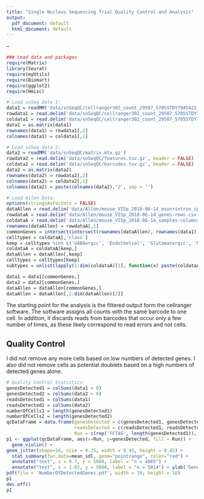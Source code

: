 ```yaml
---
title: "Single Nucleus Sequencing Trial Quality Control and Analysis"
output:
  pdf_document: default
  html_document: default
---
```

--
```r
### Load data and packages
require(Matrix)
library(Seurat)
require(myUtils)
require(Biomart)
require(ggplot2)
require(Hmisc)

# Load snSeq data 1:
data1 = readMM('data/snSeqQC/cellranger302_count_29507_5705STDY7945423_mm10-3_0_0_premrna/filtered_feature_bc_matrix/matrix.mtx.gz')
rowdata1 = read.delim('data/snSeqQC/cellranger302_count_29507_5705STDY7945423_mm10-3_0_0_premrna/filtered_feature_bc_matrix/features.tsv.gz', header = FALSE)
coldata1 = read.delim('data/snSeqQC/cellranger302_count_29507_5705STDY7945423_mm10-3_0_0_premrna/filtered_feature_bc_matrix/barcodes.tsv.gz', header = FALSE)
data1 = as.matrix(data1)
rownames(data1) = rowdata1[,2]
colnames(data1) = coldata1[,1]

# Load snSeq data 2:
data2 = readMM('data/snSeqQC/matrix.mtx.gz')
rowdata2 = read.delim('data/snSeqQC/features.tsv.gz', header = FALSE)
coldata2 = read.delim('data/snSeqQC/barcodes.tsv.gz', header = FALSE)
data2 = as.matrix(data2)
rownames(data2) = rowdata2[,2]
colnames(data2) = coldata2[,1]
colnames(data2) = paste(colnames(data2),'2', sep = '')

# Load Allen Data:
options(stringsAsFactors = FALSE)
dataAllen = read.delim('data/Allen/mouse_VISp_2018-06-14_exon+intron_cpm-matrix.csv', sep = ',')
rowdataA = read.delim('data/Allen/mouse_VISp_2018-06-14_genes-rows.csv', sep = ',')
coldataA = read.delim('data/Allen/mouse_VISp_2018-06-14_samples-columns.csv', sep = ',')
rownames(dataAllen) = rowdataA[,1]
commonGenes = intersect(intersect(rownames(dataAllen), rownames(data1)), rownames(data2))
celltypes = coldataA[,'class']
keep = celltypes %in% c('GABAergic', 'Endothelial', 'Glutamatergic', 'Non-Neuronal')
coldataA = coldataA[keep,]
dataAllen = dataAllen[,keep]
celltypes = celltypes[keep]
subtypes = unlist(lapply(1:dim(coldataA)[1], function(x) paste(coldataA[x,c('class', 'subclass')], sep = '_', collapse = '_')))

data1 = data1[commonGenes,]
data2 = data2[commonGenes,]
dataAllen = dataAllen[commonGenes,]
dataAllen = dataAllen[,2:dim(dataAllen)[2]]
```

The starting point for the analysis is the filtered output form the cellranger software. The software assigns all counts with the same barcode to one cell. In addition, it discards reads from barcodes that occur only a few number of times, as these likely correspond to read errors and not cells.

## Quality Control

I did not remove any more cells based on low numbers of detected genes. I also did not remove cells as potential doublets based on a high numbers of detected genes alone.

```r
# Quality Control Statistics:
genesDetected1 = colSums(data1 > 0)
genesDetected2 = colSums(data2 > 0)
readsDetected1 = colSums(data1)
readsDetected2 = colSums(data2)
numberOfCells1 = length(genesDetected1)
numberOfCells2 = length(genesDetected2)
qcDataFrame = data.frame(genesDetected = c(genesDetected1, genesDetected2),
                         readsDetected = c(readsDetected1, readsDetected2),
                         Run = c(rep('FFT4G', length(genesDetected1)), rep('OCT1', length(genesDetected2))))
p1 <- ggplot(qcDataFrame, aes(x=Run, y=genesDetected, fill = Run)) + 
  geom_violin() + 
geom_jitter(shape=16, size = 0.25, width = 0.45, height = 0.45) +
  stat_summary(fun.data=mean_sdl, geom="pointrange", color="red") +
  annotate("text", x = 0.7, y = 5000, label = "n = 4865") +
  annotate("text", x = 1.85, y = 5000, label = "n = 5814") + ylab('Genes Detected')
pdf(file = 'NumberOfDetectedGenes.pdf', width = 10, height = 10)
p1
dev.off()
p1
```